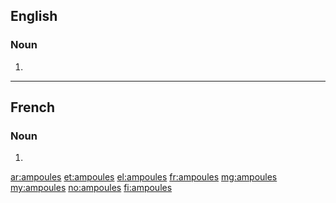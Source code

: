 ==English==

===Noun===
{{head|en|noun plural form}}

# {{plural of|ampoule|lang=en}}

----

==French==

===Noun===
{{head|fr|noun plural form|g=?}}

# {{plural of|ampoule|lang=fr}}

[[ar:ampoules]]
[[et:ampoules]]
[[el:ampoules]]
[[fr:ampoules]]
[[mg:ampoules]]
[[my:ampoules]]
[[no:ampoules]]
[[fi:ampoules]]
